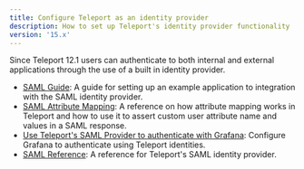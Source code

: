 ```yaml
---
title: Configure Teleport as an identity provider
description: How to set up Teleport's identity provider functionality
version: '15.x'
---
```


Since Teleport 12.1 users can authenticate to both internal and external applications
through the use of a built in identity provider.

- [SAML Guide](/docs/access-controls/idps/saml-guide): A guide for setting up an example application to integration with the SAML identity provider.
- [SAML Attribute Mapping](/docs/access-controls/idps/saml-attribute-mapping): A reference on how attribute mapping works in Teleport and how to
  use it to assert custom user attribute name and values in a SAML response.
- [Use Teleport's SAML Provider to authenticate with Grafana](/docs/access-controls/idps/saml-grafana): Configure Grafana to authenticate using Teleport identities.
- [SAML Reference](/docs/access-controls/idps/saml-reference): A reference for Teleport's SAML identity provider.
